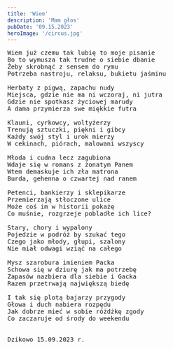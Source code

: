 ```yaml
---
title: 'Wiem'
description: 'Mam głos'
pubDate: '09.15.2023'
heroImage: '/circus.jpg'
---
```

<pre>
Wiem już czemu tak lubię to moje pisanie
Bo to wymusza tak trudne o siebie dbanie
Żeby skrobnąć z sensem do rymu
Potrzeba nastroju, relaksu, bukietu jaśminu

Herbaty z pigwą, zapachu nudy
Miejsca, gdzie nie ma ni wczoraj, ni jutra
Gdzie nie spotkasz życiowej marudy
A dama przymierza swe miękkie futra

Klauni, cyrkowcy, woltyżerzy 
Trenują sztuczki, piękni i gibcy
Każdy swój styl i urok mierzy 
W cekinach, piórach, malowani wszyscy

Młoda i cudna lecz zagubiona
Wdaje się w romans z żonatym Panem
Wtem demaskuje ich zła matrona
Burda, gehenna o czwartej nad ranem

Petenci, bankierzy i sklepikarze
Przemierzają stłoczone ulice
Może coś im w historii pokażę
Co muśnie, rozgrzeje pobladłe ich lice?

Stary, chory i wypalony
Pojedzie w podróż by szukać tego
Czego jako młody, głupi, szalony
Nie miał odwagi wziąć na całego

Mysz szarobura imieniem Packa
Schowa się w dziurę jak ma potrzebę 
Zapasów nazbiera dla siebie i Gacka
Razem przetrwają największą biedę 

I tak się plotą bajarzy przygody
Głowa i duch nabiera rozpędu
Jak dobrze mieć w sobie różdżkę zgody
Co zaczaruje od środy do weekendu


Dzikowo 15.09.2023 r.
</pre>

